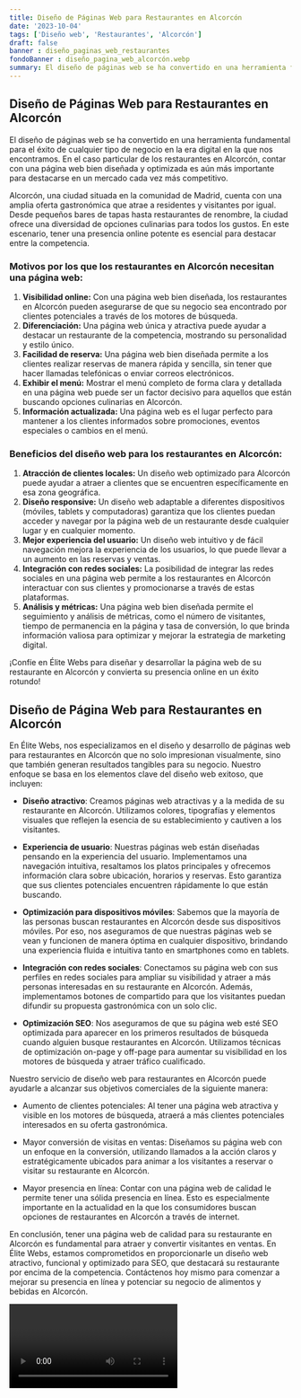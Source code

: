 ```yaml
---
title: Diseño de Páginas Web para Restaurantes en Alcorcón
date: '2023-10-04'
tags: ['Diseño web', 'Restaurantes', 'Alcorcón']
draft: false
banner : diseño_paginas_web_restaurantes
fondoBanner : diseño_pagina_web_alcorcón.webp
summary: El diseño de páginas web se ha convertido en una herramienta fundamental para el éxito de cualquier tipo de negocio en la era digital en la que nos encontramos. En el caso particular de los restaurantes en Alcorcón, contar con una página web bien diseñada y optimizada es aún más importante para destacarse en un mercado cada vez más competitivo.
---
```


## **Diseño de Páginas Web para Restaurantes en Alcorcón**

El diseño de páginas web se ha convertido en una herramienta fundamental para el éxito de cualquier tipo de negocio en la era digital en la que nos encontramos. En el caso particular de los restaurantes en Alcorcón, contar con una página web bien diseñada y optimizada es aún más importante para destacarse en un mercado cada vez más competitivo.

Alcorcón, una ciudad situada en la comunidad de Madrid, cuenta con una amplia oferta gastronómica que atrae a residentes y visitantes por igual. Desde pequeños bares de tapas hasta restaurantes de renombre, la ciudad ofrece una diversidad de opciones culinarias para todos los gustos. En este escenario, tener una presencia online potente es esencial para destacar entre la competencia.

### **Motivos por los que los restaurantes en Alcorcón necesitan una página web:**

1. **Visibilidad online:** Con una página web bien diseñada, los restaurantes en Alcorcón pueden asegurarse de que su negocio sea encontrado por clientes potenciales a través de los motores de búsqueda.
2. **Diferenciación:** Una página web única y atractiva puede ayudar a destacar un restaurante de la competencia, mostrando su personalidad y estilo único.
3. **Facilidad de reserva:** Una página web bien diseñada permite a los clientes realizar reservas de manera rápida y sencilla, sin tener que hacer llamadas telefónicas o enviar correos electrónicos.
4. **Exhibir el menú:** Mostrar el menú completo de forma clara y detallada en una página web puede ser un factor decisivo para aquellos que están buscando opciones culinarias en Alcorcón.
5. **Información actualizada:** Una página web es el lugar perfecto para mantener a los clientes informados sobre promociones, eventos especiales o cambios en el menú.

### **Beneficios del diseño web para los restaurantes en Alcorcón:**

1. **Atracción de clientes locales:** Un diseño web optimizado para Alcorcón puede ayudar a atraer a clientes que se encuentren específicamente en esa zona geográfica.
2. **Diseño responsive:** Un diseño web adaptable a diferentes dispositivos (móviles, tablets y computadoras) garantiza que los clientes puedan acceder y navegar por la página web de un restaurante desde cualquier lugar y en cualquier momento.
3. **Mejor experiencia del usuario:** Un diseño web intuitivo y de fácil navegación mejora la experiencia de los usuarios, lo que puede llevar a un aumento en las reservas y ventas.
4. **Integración con redes sociales:** La posibilidad de integrar las redes sociales en una página web permite a los restaurantes en Alcorcón interactuar con sus clientes y promocionarse a través de estas plataformas.
5. **Análisis y métricas:** Una página web bien diseñada permite el seguimiento y análisis de métricas, como el número de visitantes, tiempo de permanencia en la página y tasa de conversión, lo que brinda información valiosa para optimizar y mejorar la estrategia de marketing digital.

¡Confíe en Élite Webs para diseñar y desarrollar la página web de su restaurante en Alcorcón y convierta su presencia online en un éxito rotundo!

<GifSeo />

<Cta />

## Diseño de Página Web para Restaurantes en Alcorcón

En Élite Webs, nos especializamos en el diseño y desarrollo de páginas web para restaurantes en Alcorcón que no solo impresionan visualmente, sino que también generan resultados tangibles para su negocio. Nuestro enfoque se basa en los elementos clave del diseño web exitoso, que incluyen:

- **Diseño atractivo**: Creamos páginas web atractivas y a la medida de su restaurante en Alcorcón. Utilizamos colores, tipografías y elementos visuales que reflejen la esencia de su establecimiento y cautiven a los visitantes.

- **Experiencia de usuario**: Nuestras páginas web están diseñadas pensando en la experiencia del usuario. Implementamos una navegación intuitiva, resaltamos los platos principales y ofrecemos información clara sobre ubicación, horarios y reservas. Esto garantiza que sus clientes potenciales encuentren rápidamente lo que están buscando.

- **Optimización para dispositivos móviles**: Sabemos que la mayoría de las personas buscan restaurantes en Alcorcón desde sus dispositivos móviles. Por eso, nos aseguramos de que nuestras páginas web se vean y funcionen de manera óptima en cualquier dispositivo, brindando una experiencia fluida e intuitiva tanto en smartphones como en tablets.

- **Integración con redes sociales**: Conectamos su página web con sus perfiles en redes sociales para ampliar su visibilidad y atraer a más personas interesadas en su restaurante en Alcorcón. Además, implementamos botones de compartido para que los visitantes puedan difundir su propuesta gastronómica con un solo clic.

- **Optimización SEO**: Nos aseguramos de que su página web esté SEO optimizada para aparecer en los primeros resultados de búsqueda cuando alguien busque restaurantes en Alcorcón. Utilizamos técnicas de optimización on-page y off-page para aumentar su visibilidad en los motores de búsqueda y atraer tráfico cualificado.

Nuestro servicio de diseño web para restaurantes en Alcorcón puede ayudarle a alcanzar sus objetivos comerciales de la siguiente manera:

- Aumento de clientes potenciales: Al tener una página web atractiva y visible en los motores de búsqueda, atraerá a más clientes potenciales interesados en su oferta gastronómica. 

- Mayor conversión de visitas en ventas: Diseñamos su página web con un enfoque en la conversión, utilizando llamados a la acción claros y estratégicamente ubicados para animar a los visitantes a reservar o visitar su restaurante en Alcorcón.

- Mayor presencia en línea: Contar con una página web de calidad le permite tener una sólida presencia en línea. Esto es especialmente importante en la actualidad en la que los consumidores buscan opciones de restaurantes en Alcorcón a través de internet.

En conclusión, tener una página web de calidad para su restaurante en Alcorcón es fundamental para atraer y convertir visitantes en ventas. En Élite Webs, estamos comprometidos en proporcionarle un diseño web atractivo, funcional y optimizado para SEO, que destacará su restaurante por encima de la competencia. Contáctenos hoy mismo para comenzar a mejorar su presencia en línea y potenciar su negocio de alimentos y bebidas en Alcorcón.

<Video />

<CtaBot job='Restaurantes' city='Alcorcón'/>

<Gmaps query='Alcorcón+españa+maps' />
